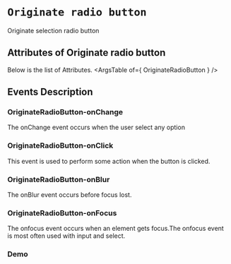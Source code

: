 <!-- Custom-MDX-Documentation.mdx -->

# `Originate radio button`

 
Originate selection radio button


## Attributes of Originate radio button
Below is the list of Attributes.
<ArgsTable of={ OriginateRadioButton } /> 

## Events Description

### OriginateRadioButton-onChange

The onChange event occurs when the user select any option

### OriginateRadioButton-onClick

This event is used to perform some action when the button is clicked.

### OriginateRadioButton-onBlur

The onBlur event occurs before focus lost.

### OriginateRadioButton-onFocus

The onfocus event occurs when an element gets focus.The onfocus event is most often used with input and select.
### Demo

<Canvas>
<Story id="originateradiobutton--primary" />
</Canvas>

 